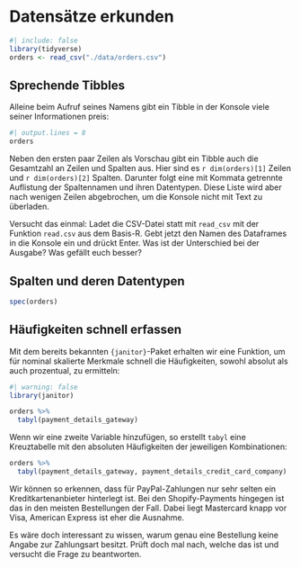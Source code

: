# Datensätze erkunden

```r
#| include: false
library(tidyverse)
orders <- read_csv("./data/orders.csv")
```

## Sprechende Tibbles

Alleine beim Aufruf seines Namens gibt ein Tibble in der Konsole viele seiner Informationen preis:

```r
#| output.lines = 8
orders
```

Neben den ersten paar Zeilen als Vorschau gibt ein Tibble auch die Gesamtzahl an Zeilen und Spalten aus. Hier sind es `r dim(orders)[1]` Zeilen und `r dim(orders)[2]` Spalten. Darunter folgt eine mit Kommata getrennte Auflistung der Spaltennamen und ihren Datentypen. Diese Liste wird aber nach wenigen Zeilen abgebrochen, um die Konsole nicht mit Text zu überladen.

::: {.callout-note appearance="minimal"}
Versucht das einmal: Ladet die CSV-Datei statt mit `read_csv` mit der Funktion `read.csv` aus dem Basis-R. Gebt jetzt den Namen des Dataframes in die Konsole ein und drückt Enter. Was ist der Unterschied bei der Ausgabe? Was gefällt euch besser?
:::

## Spalten und deren Datentypen

```r
spec(orders)
```


## Häufigkeiten schnell erfassen

Mit dem bereits bekannten `{janitor}`-Paket erhalten wir eine Funktion, um für nominal skalierte Merkmale schnell die Häufigkeiten, sowohl absolut als auch prozentual, zu ermitteln:

```r
#| warning: false
library(janitor)

orders %>% 
  tabyl(payment_details_gateway)
```

Wenn wir eine zweite Variable hinzufügen, so erstellt `tabyl` eine Kreuztabelle mit den absoluten Häufigkeiten der jeweiligen Kombinationen:

```r
orders %>% 
  tabyl(payment_details_gateway, payment_details_credit_card_company)
```

Wir können so erkennen, dass für PayPal-Zahlungen nur sehr selten ein Kreditkartenanbieter hinterlegt ist. Bei den Shopify-Payments hingegen ist das in den meisten Bestellungen der Fall. Dabei liegt Mastercard knapp vor Visa, American Express ist eher die Ausnahme.

::: {.callout-tip appearance="simple"}
Es wäre doch interessant zu wissen, warum genau eine Bestellung keine Angabe zur Zahlungsart besitzt. Prüft doch mal nach, welche das ist und versucht die Frage zu beantworten.
:::
